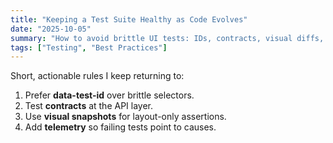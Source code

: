 ```yaml
---
title: "Keeping a Test Suite Healthy as Code Evolves"
date: "2025-10-05"
summary: "How to avoid brittle UI tests: IDs, contracts, visual diffs, and observability."
tags: ["Testing", "Best Practices"]
---
```


Short, actionable rules I keep returning to:

1. Prefer **data-test-id** over brittle selectors.
2. Test **contracts** at the API layer.
3. Use **visual snapshots** for layout-only assertions.
4. Add **telemetry** so failing tests point to causes.